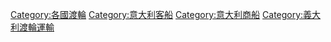 [[Category:各國渡輪|Category:各國渡輪]]
[[Category:意大利客船|Category:意大利客船]]
[[Category:意大利商船|Category:意大利商船]]
[[Category:義大利渡輪運輸|Category:義大利渡輪運輸]]